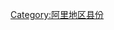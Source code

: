 {{Catnav|頁面分類|...|中国县份|中国各省县份|西藏县份|阿里地区县份}}
{{Catnav|頁面分類|...|中国各省行政区划|西藏行政区划|西藏地市|阿里地区|阿里地区县份}}
{{catmore|改则县|西藏自治区改则县}}

[[Category:阿里地区县份|Category:阿里地区县份]]